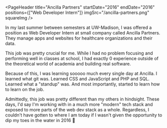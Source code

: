 
<PageHeader
  title="Ancilla Partners"
  startDate="2016"
  endDate="2016"
  positions={["Web Developer Intern"]}
  imgSrc="/ancilla-partners.png"
  squareImg
/>

In my last summer between semesters at UW-Madison, I was offered a position as Web Developer Intern at small company called Ancilla Partners. They manage apps and websites for healthcare organizations and their data.

This job was pretty crucial for me. While I had no problem focusing and performing well in classes at school, I had exactly 0 experience outside of the theoretical world of academia and building real software.

Because of this, I was learning sooooo much every single day at Ancilla. I learned what git was. Learned CSS and JavaScript and PHP and SQL. Learned what a "standup" was. And most importantly, started to learn how to learn on the job.

Admittedly, this job was pretty different than my others in hindsight. These days, I'd say I'm working with in a much more "modern" tech stack and exposed to more parts of the web dev stack as a whole. Regardless, I couldn't have gotten to where I am today if I wasn't given the opportunity to dip my toes in the water in 2016 🙂
